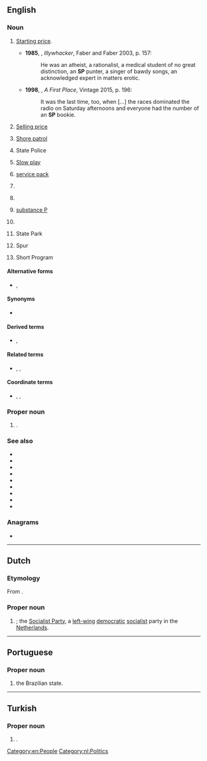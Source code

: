 {{also|sp|Sp|sp.|s/p|Sp.|s.p.|ś.p.|␠}}
==English==

===Noun===
{{en-noun|~}}

# {{lb|en|horse racing|chiefly|AU}} [[starting price|Starting price]].
#* '''1985''', {{w|Peter Carey}}, ''Illywhacker'', Faber and Faber 2003, p. 157:
#*: He was an atheist, a rationalist, a medical student of no great distinction, an '''SP''' punter, a singer of bawdy songs, an acknowledged expert in matters erotic.
#*'''1998''', {{w|David Malouf}}, ''A First Place'', Vintage 2015, p. 196:
#*:It was the last time, too, when […] the races dominated the radio on Saturday afternoons and everyone had the number of an '''SP''' bookie.
# [[selling price|Selling price]]
# {{lb|en|US|military|navy}} [[shore patrol|Shore patrol]]
# {{lb|en|law enforcement}} State Police
# [[slow play|Slow play]]
# {{lb|en|computing}} [[service pack]]
# {{lb|en|law enforcement}} {{abbreviation of|en|superintendent}}
# {{lb|en|Scientology}} {{initialism of|en|suppressive person}}
# {{lb|en|biochemistry}} [[substance P]]
# {{lb|en|firearms}} {{abbreviation of|en|soft point}}
# State Park
# {{lb|en|highways}} Spur
# {{lb|en|ice skating}} Short Program

====Alternative forms====
* {{l|en|S.P.}}, {{l|en|S. P.}}

====Synonyms====
* {{sense|law enforcement}} {{l|en|supt.}}

====Derived terms====
* {{sense|law enforcement}} {{l|en|CSP}}, {{l|en|SSP}}

====Related terms====
* {{sense|law enforcement}} {{l|en|DSupt}}, {{l|en|DCS}}, {{l|en|Ch Supt}}

====Coordinate terms====
* {{sense|firearms}} {{l|en|JHP}}, {{l|en|JSP}}, {{l|en|FMJ}}

===Proper noun===
{{head|en|proper noun}}

# {{initialism of|en|[[São Paulo]]|dot=,}} {{place|en|state|c/Brazil}}.

===See also===
* {{l|en|EP}}
* {{l|en|LP}}
* {{l|en|SLP}}
* {{l|en|single}}
* {{l|en|record}}
* {{l|en|album}}
* {{l|en|33}}
* {{l|en|45}}
* {{l|en|78}}

===Anagrams===
* {{anagrams|en|a=ps|%ps|P's|P.S.|PS|PS.|Ps|Ps.|p's|p**s|p.s.|ps|ps.|μPs}}

[[Category:en:People]]

----

==Dutch==

===Etymology===
From {{m|nl|socialistisch|Socialistische}} {{m|nl|partij|Partij}}.

===Proper noun===
{{nl-proper noun|f}}

# {{initialism of|nl|[[socialistisch|Socialistische]] [[partij|Partij]]}}; the [[w:Socialist Party (Netherlands)|Socialist Party]], a [[left-wing]] [[democratic]] [[socialist]] party in the [[Netherlands]].

[[Category:nl:Politics]]

----

==Portuguese==

===Proper noun===
{{head|pt|proper noun}}

# {{initialism of|pt|São Paulo|dot=,}} the Brazilian state.

----

==Turkish==

===Proper noun===
{{head|tr|proper noun}}

# {{lb|tr|politics}} {{initialism of|tr|Saadet Partisi|nodot=1}} {{gloss|Felicity Party}}.